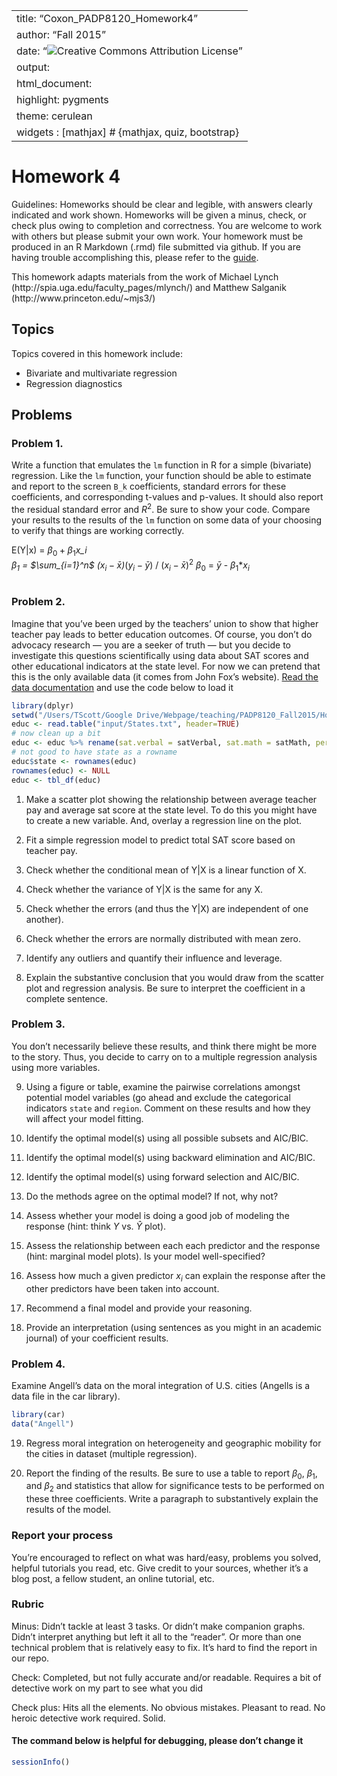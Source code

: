 
---
title: "Coxon_PADP8120_Homework4"
author: "Fall 2015"
date: "![Creative Commons Attribution License](images/cc-by.png)"
output:
  html_document:
    highlight: pygments
    theme: cerulean
widgets     : [mathjax]            # {mathjax, quiz, bootstrap}
---


# Homework 4

Guidelines: Homeworks should be clear and legible, with answers clearly indicated and work shown. Homeworks will be given a minus, check, or check plus owing to completion and correctness. You are welcome to work with others but please submit your own work. Your homework must be produced in an R Markdown (.rmd) file submitted via github. If you are having trouble accomplishing this, please refer to the [guide](http://spia.uga.edu/faculty_pages/tyler.scott/teaching/PADP8120_Fall2015/Homeworks/submitting_homework.shtml). 


This homework adapts materials from the work of Michael Lynch (http://spia.uga.edu/faculty_pages/mlynch/) and Matthew Salganik (http://www.princeton.edu/~mjs3/)

## Topics

Topics covered in this homework include:

- Bivariate and multivariate regression
- Regression diagnostics

## Problems

### Problem 1. 

Write a function that emulates the `lm` function in R for a simple (bivariate) regression. Like the `lm` function, your function should be able to estimate and report to the screen `B_k` coefficients, standard errors for these coefficients, and corresponding t-values and p-values. It should also report the residual standard error and $R^2$. Be sure to show your code. Compare your results to the results of the `lm` function on some data of your choosing to verify that things are working correctly. 

E(Y|x) = $\beta_0 + \beta_1$*x_i    
$\beta_1$ = $\sum_{i=1}^n$ $(x_i - \bar{x})$*$(y_i - \bar{y})$ / $(x_i - \bar{x})^2$
$\beta_0$ = $\bar{y}$ - $\beta_1$*$x_i$
```r

```
### Problem 2. 

Imagine that you've been urged by the teachers' union to show that higher teacher pay leads to better education outcomes.  Of course, you don't do advocacy research --- you are a seeker of truth --- but you decide to investigate this questions scientifically using data about SAT scores and other educational indicators at the state level.  For now we can pretend that this is the only available data (it comes from John Fox's website). [Read the data documentation](http://socserv.socsci.mcmaster.ca/jfox/Books/Applied-Regression-2E/datasets/States.pdf) and use the code below to load it

```r
library(dplyr)
setwd("/Users/TScott/Google Drive/Webpage/teaching/PADP8120_Fall2015/Homeworks")
educ <- read.table("input/States.txt", header=TRUE)
# now clean up a bit
educ <- educ %>% rename(sat.verbal = satVerbal, sat.math = satMath, percent.taking = percentTaking, percent.no.hs = percentNoHS, teacher.pay = teacherPay) 
# not good to have state as a rowname
educ$state <- rownames(educ)
rownames(educ) <- NULL
educ <- tbl_df(educ)
```

(@) Make a scatter plot showing the relationship between average teacher pay and average sat score at the state level.  To do this you might have to create a new variable.  And, overlay a regression line on the plot.

(@) Fit a simple regression model to predict total SAT score based on teacher pay.

(@) Check whether the conditional mean of Y|X is a linear function of X.

(@) Check whether the variance of Y|X is the same for any X.

(@) Check whether the errors (and thus the Y|X) are independent of one another).

(@) Check whether the errors are normally distributed with mean zero.

(@) Identify any outliers and quantify their influence and leverage. 

(@) Explain the substantive conclusion that you would draw from the scatter plot and regression analysis. Be sure to interpret the coefficient in a complete sentence. 


### Problem 3.

You don't necessarily believe these results, and think there might be more to the story. Thus, you decide to carry on to a multiple regression analysis using more variables.

(@) Using a figure or table, examine the pairwise correlations amongst potential model variables (go ahead and exclude the categorical indicators `state` and `region`. Comment on these results and how they will affect your model fitting. 

(@) Identify the optimal model(s) using all possible subsets and AIC/BIC.

(@) Identify the optimal model(s) using backward elimination and AIC/BIC.

(@) Identify the optimal model(s) using forward selection and AIC/BIC.

(@) Do the methods agree on the optimal model?  If not, why not?

(@) Assess whether your model is doing a good job of modeling the response (hint: think $Y$ vs. $\hat{Y}$  plot).

(@) Assess the relationship between each each predictor and the response (hint: marginal model plots). Is your model well-specified?

(@) Assess how much a given predictor $x_i$ can explain the response after the other predictors have been taken into account.

(@) Recommend a final model and provide your reasoning.

(@) Provide an interpretation (using sentences as you might in an academic journal) of your coefficient results.


### Problem 4.

Examine Angell’s data on the moral integration of U.S. cities (Angells is a data file in the car library). 

```r
library(car)
data("Angell")
```

(@) Regress moral integration on heterogeneity and geographic mobility for the cities in dataset (multiple regression). 

(@) Report the finding of the results. Be sure to use a table to report $\beta_0$, $\beta_1$, and $\beta_2$ and statistics that allow for significance tests to be performed on these three coefficients. Write a paragraph to substantively explain the results of the model. 

### Report your process

You're encouraged to reflect on what was hard/easy, problems you solved, helpful tutorials you read, etc. Give credit to your sources, whether it's a blog post, a fellow student, an online tutorial, etc.

### Rubric

Minus: Didn't tackle at least 3 tasks. Or didn't make companion graphs. Didn't interpret anything but left it all to the "reader". Or more than one technical problem that is relatively easy to fix. It's hard to find the report in our repo.

Check: Completed, but not fully accurate and/or readable. Requires a bit of detective work on my part to see what you did

Check plus: Hits all the elements. No obvious mistakes. Pleasant to read. No heroic detective work required. Solid.




#### The command below is helpful for debugging, please don't change it

```r
sessionInfo()
```









